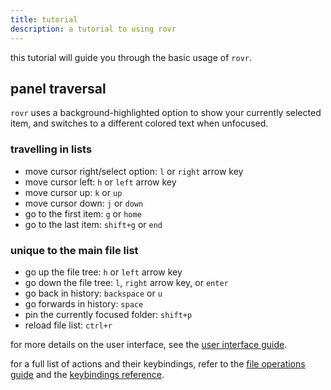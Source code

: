 ---
title: tutorial
description: a tutorial to using rovr
---

this tutorial will guide you through the basic usage of `rovr`.

## panel traversal

`rovr` uses a background-highlighted option to show your currently selected item, and switches to a different colored text when unfocused.

### travelling in lists

- move cursor right/select option: `l` or `right` arrow key
- move cursor left: `h` or `left` arrow key
- move cursor up: `k` or `up`
- move cursor down: `j` or `down`
- go to the first item: `g` or `home`
- go to the last item: `shift+g` or `end`

### unique to the main file list

- go up the file tree: `h` or `left` arrow key
- go down the file tree: `l`, `right` arrow key, or `enter`
- go back in history: `backspace` or `u`
- go forwards in history: `space`
- pin the currently focused folder: `shift+p`
- reload file list: `ctrl+r`

for more details on the user interface, see the [user interface guide](/rovr/guides/user-interface).

for a full list of actions and their keybindings, refer to the [file operations guide](/rovr/guides/file-operations) and the [keybindings reference](/rovr/reference/keybindings).
